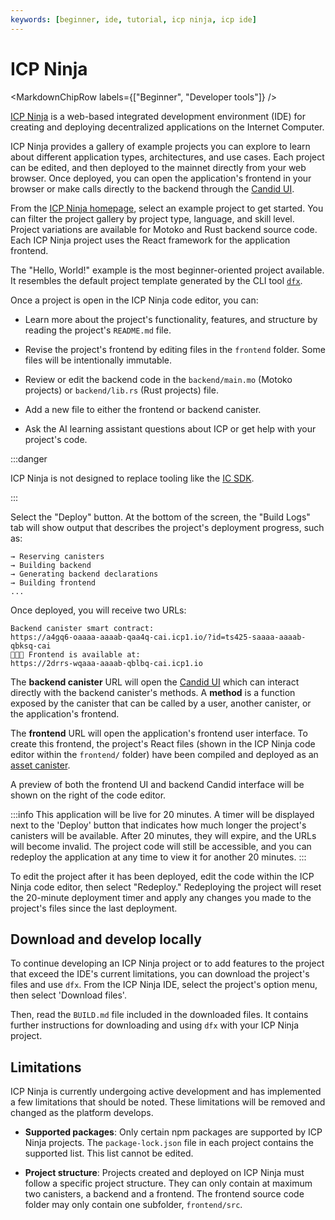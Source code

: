 ```yaml
---
keywords: [beginner, ide, tutorial, icp ninja, icp ide]
---
```



# ICP Ninja

<MarkdownChipRow labels={["Beginner", "Developer tools"]} />

[ICP Ninja](https://icp.ninja) is a web-based integrated development environment (IDE) for creating and deploying decentralized applications on the Internet Computer.

ICP Ninja provides a gallery of example projects you can explore to learn about different application types, architectures, and use cases. Each project can be edited, and then deployed to the mainnet directly from your web browser. Once deployed, you can open the application's frontend in your browser or make calls directly to the backend through the [Candid UI](/docs/building-apps/interact-with-canisters/candid/candid-concepts).

From the [ICP Ninja homepage](https://icp.ninja), select an example project to get started. You can filter the project gallery by project type, language, and skill level. Project variations are available for Motoko and Rust backend source code. Each ICP Ninja project uses the React framework for the application frontend.

The "Hello, World!" example is the most beginner-oriented project available. It resembles the default project template generated by the CLI tool [`dfx`](/docs/building-apps/getting-started/install).

Once a project is open in the ICP Ninja code editor, you can:

- Learn more about the project's functionality, features, and structure by reading the project's `README.md` file.

- Revise the project's frontend by editing files in the `frontend` folder. Some files will be intentionally immutable.

- Review or edit the backend code in the `backend/main.mo` (Motoko projects) or `backend/lib.rs` (Rust projects) file.

- Add a new file to either the frontend or backend canister.

- Ask the AI learning assistant questions about ICP or get help with your project's code.

:::danger

ICP Ninja is not designed to replace tooling like the [IC SDK](/docs/building-apps/getting-started/install).

:::


Select the "Deploy" button. At the bottom of the screen, the "Build Logs" tab will show output that describes the project's deployment progress, such as:

```
→ Reserving canisters
→ Building backend
→ Generating backend declarations
→ Building frontend
...
```

Once deployed, you will receive two URLs:

```
Backend canister smart contract:
https://a4gq6-oaaaa-aaaab-qaa4q-cai.icp1.io/?id=ts425-saaaa-aaaab-qbksq-cai
🥷🚀🎉 Frontend is available at:
https://2drrs-wqaaa-aaaab-qblbq-cai.icp1.io
```

The **backend canister** URL will open the [Candid UI](/docs/building-apps/interact-with-canisters/candid/candid-concepts) which can interact directly with the backend canister's methods. A **method** is a function exposed by the canister that can be called by a user, another canister, or the application's frontend.

The **frontend** URL will open the application's frontend user interface. To create this frontend, the project's React files (shown in the ICP Ninja code editor within the `frontend/` folder) have been compiled and deployed as an [asset canister](/docs/building-apps/frontends/using-an-asset-canister).

A preview of both the frontend UI and backend Candid interface will be shown on the right of the code editor.

:::info
This application will be live for 20 minutes. A timer will be displayed next to the 'Deploy' button that indicates how much longer the project's canisters will be available. After 20 minutes, they will expire, and the URLs will become invalid. The project code will still be accessible, and you can redeploy the application at any time to view it for another 20 minutes.
:::

To edit the project after it has been deployed, edit the code within the ICP Ninja code editor, then select "Redeploy." Redeploying the project will reset the 20-minute deployment timer and apply any changes you made to the project's files since the last deployment.

## Download and develop locally

To continue developing an ICP Ninja project or to add features to the project that exceed the IDE's current limitations, you can download the project's files and use `dfx`. From the ICP Ninja IDE, select the project's option menu, then select 'Download files'.

Then, read the `BUILD.md` file included in the downloaded files. It contains further instructions for downloading and using `dfx` with your ICP Ninja project.

## Limitations

ICP Ninja is currently undergoing active development and has implemented a few limitations that should be noted. These limitations will be removed and changed as the platform develops.

- **Supported packages**: Only certain npm packages are supported by ICP Ninja projects. The `package-lock.json` file in each project contains the supported list. This list cannot be edited.

- **Project structure**: Projects created and deployed on ICP Ninja must follow a specific project structure. They can only contain at maximum two canisters, a backend and a frontend. The frontend source code folder may only contain one subfolder, `frontend/src`.
